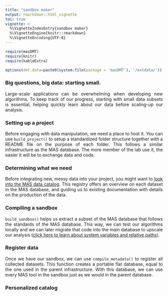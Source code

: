```yaml
---
title: "sandbox maker"
output: rmarkdown::html_vignette
toc: true
vignette: >
  %\VignetteIndexEntry{sandbox maker}
  %\VignetteEngine{knitr::rmarkdown}
  %\VignetteEncoding{UTF-8}
---
```


```r

require(masDMT)
require(knitr)
require(kableExtra)

options(dmt.data=paste0(system.file(package = 'masDMT'), '/extdata/'))

```

### Big questions, big data: starting small.
<p align="justify">
Large-scale applications can be overwhelming when developing new algorithms. To keep track of our progress, starting with small data subsets is essential, helping quickly learn about our data before scaling-up our analysis.
</p>

### Setting up a project
<p align="justify">
Before engaging with data manipulation, we need a place to host it. You can use `build_project()` to setup a standardized folder structure together with a README file on the purpose of each folder. This follows a similar infrastructure as the MAS database. The more member of the lab use it, the easier it will be to exchange data and code. 
</p>

### Determining what we need
<p align="justify">
Before integrating new, messy data into your project, you might want to <a href="https://macroecology-society.github.io/data-catalog/">look into the MAS data catalog</a>. This registry offers an overview on each dataset in the MAS database, and guiding us to existing documentation with details on the production of the data.
</p>

### Compiling a sandbox
<p align="justify">
`build_sandbox()` helps us extract a subset of the MAS database that follows the standards of the MAS database. This way, we can test our algorithms locally and we can later migrate that code into the main database to upscale our analysis (<a href="https://github.com/macroecology-society/masDMT/tree/master/docs/articles/package-variables.html">click here to learn about system variables and relative paths</a>).
</p>

### Register data
<p align="justify">
Once we have our sandbox, we can use `compile_metadata()` to register all collected datasets. This function creates a portable flat database, equal to the one used in the parent infrastructure. With this database, we can use every MAS tool in the sandbox just as we would in the parent database.
</p>

### Personalized catalog
<p align="justify">

</p>
